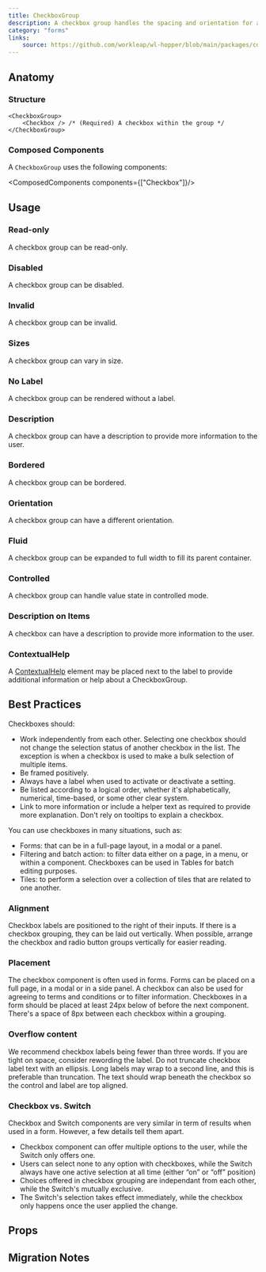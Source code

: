```yaml
---
title: CheckboxGroup
description: A checkbox group handles the spacing and orientation for a grouping of checkboxes, as well as providing a label.
category: "forms"
links:
    source: https://github.com/workleap/wl-hopper/blob/main/packages/components/src/checkbox/src/CheckboxGroup.tsx
---
```


<Example src="checkbox/docs/checkbox-group/preview" isOpen />

## Anatomy

### Structure

```tsx
<CheckboxGroup>
    <Checkbox /> /* (Required) A checkbox within the group */
</CheckboxGroup>
```

### Composed Components

A `CheckboxGroup` uses the following components:

<ComposedComponents components={["Checkbox"]}/>

## Usage

### Read-only

A checkbox group can be read-only.

<Example src="checkbox/docs/checkbox-group/readonly" />

### Disabled

A checkbox group can be disabled.

<Example src="checkbox/docs/checkbox-group/disabled" />

### Invalid

A checkbox group can be invalid.

<Example src="checkbox/docs/checkbox-group/invalid" />

### Sizes

A checkbox group can vary in size.

<Example src="checkbox/docs/checkbox-group/size" />

### No Label

A checkbox group can be rendered without a label.

<Example src="checkbox/docs/checkbox-group/nolabel" />

### Description

A checkbox group can have a description to provide more information to the user.

<Example src="checkbox/docs/checkbox-group/description" />

### Bordered

A checkbox group can be bordered.

<Example src="checkbox/docs/checkbox-group/variant" />

### Orientation

A checkbox group can have a different orientation.

<Example src="checkbox/docs/checkbox-group/orientation" />

### Fluid

A checkbox group can be expanded to full width to fill its parent container.

<Example src="checkbox/docs/checkbox-group/isFluid" />

### Controlled

A checkbox group can handle value state in controlled mode.

<Example src="checkbox/docs/checkbox-group/controlled" />

### Description on Items

A checkbox can have a description to provide more information to the user.

<Example src="checkbox/docs/checkbox-group/itemsDescription" />

### ContextualHelp

A [ContextualHelp](/components/ContextualHelp) element may be placed next to the label to provide additional information or help about a CheckboxGroup.

<Example src="checkbox/docs/checkbox-group/ContextualHelp" />

## Best Practices

Checkboxes should:

- Work independently from each other. Selecting one checkbox should not change the selection status of another checkbox in the list. The exception is when a checkbox is used to make a bulk selection of multiple items.
- Be framed positively.
- Always have a label when used to activate or deactivate a setting.
- Be listed according to a logical order, whether it's alphabetically, numerical, time-based, or some other clear system.
- Link to more information or include a helper text as required to provide more explanation. Don't rely on tooltips to explain a checkbox.

You can use checkboxes in many situations, such as:

- Forms: that can be in a full-page layout, in a modal or a panel.
- Filtering and batch action: to filter data either on a page, in a menu, or within a component. Checkboxes can be used in Tables for batch editing purposes.
- Tiles: to perform a selection over a collection of tiles that are related to one another.

### Alignment

Checkbox labels are positioned to the right of their inputs. If there is a checkbox grouping, they can be laid out vertically. When possible, arrange the checkbox and radio button groups vertically for easier reading.

### Placement

The checkbox component is often used in forms. Forms can be placed on a full page, in a modal or in a side panel. A checkbox can also be used for agreeing to terms and conditions or to filter information.
Checkboxes in a form should be placed at least 24px below of before the next component. There's a space of 8px between each checkbox within a grouping.

### Overflow content

We recommend checkbox labels being fewer than three words. If you are tight on space, consider rewording the label. Do not truncate checkbox label text with an ellipsis.
Long labels may wrap to a second line, and this is preferable than truncation. The text should wrap beneath the checkbox so the control and label are top aligned.

### Checkbox vs. Switch

Checkbox and Switch components are very similar in term of results when used in a form. However, a few details tell them apart.

- Checkbox component can offer multiple options to the user, while the Switch only offers one.
- Users can select none to any option with checkboxes, while the Switch always have one active selection at all time (either “on” or “off” position)
- Choices offered in checkbox grouping are independant from each other, while the Switch's mutually exclusive.
- The Switch's selection takes effect immediately, while the checkbox only happens once the user applied the change.

## Props

<PropTable component="CheckboxGroup" />

## Migration Notes

<MigrateGuide src="checkbox/docs/migration-notes-checkboxgroup" />
